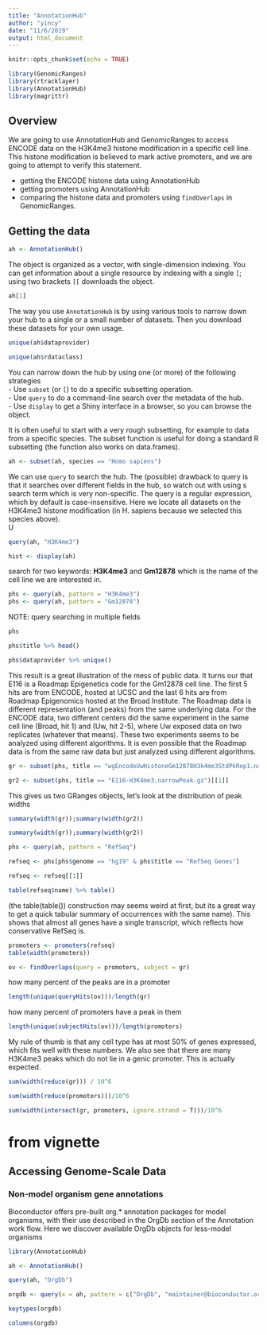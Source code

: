 ```yaml
---
title: "AnnotationHub"
author: "yincy"
date: "11/6/2019"
output: html_document
---
```


```r
knitr::opts_chunk$set(echo = TRUE)
```

```r
library(GenomicRanges)
library(rtracklayer)
library(AnnotationHub)
library(magrittr)
```

## Overview  
We are going to use AnnotationHub and GenomicRanges to access ENCODE data on the H3K4me3 histone modification in a specific cell line. This histone modification is believed to mark active promoters, and we are going to attempt to verify this statement.  

- getting the ENCODE histone data using AnnotationHub  
- getting promoters using AnnotationHub  
- comparing the histone data and promoters using `findOverlaps` in GenomicRanges.  

## Getting the data  
```r
ah <- AnnotationHub()
```

The object is organized as a vector, with single-dimension indexing. You can get information about a single resource by indexing with a single `[`; using two brackets `[[` downloads the object.  
```r
ah[1]
```

The way you use `AnnotationHub` is by using various tools to narrow down your hub to a single or a small number of datasets. Then you download these datasets for your own usage.  
```r
unique(ah$dataprovider)
```

```r
unique(ah$rdataclass)
```

You can narrow down the hub by using one (or more) of the following strategies  
- Use `subset` (or `[`) to do a specific subsetting operation.  
- Use `query` to do a command-line search over the metadata of the hub.  
- Use `display` to get a Shiny interface in a browser, so you can browse the object.  

It is often useful to start with a very rough subsetting, for example to data from a specific species. The subset function is useful for doing a standard R subsetting (the function also works on data.frames).  

```r
ah <- subset(ah, species == "Homo sapiens")
```

We can use `query` to search the hub. The (possible) drawback to query is that it searches over different fields in the hub, so watch out with using s search term which is very non-specific. The query is a regular expression, which by default is case-insensitive. Here we locate all datasets on the H3K4me3 histone modification (in H. sapiens because we selected this species above).  
U
```r
query(ah, "H3K4me3")
```

```r
hist <- display(ah)
```


search for two keywords: **H3K4me3** and **Gm12878** which is the name of the cell line we are interested in.  
```r
phs <- query(ah, pattern = "H3K4me3")
phs <- query(ah, pattern = "Gm12878")
```
NOTE: query searching in multiple fields  

```r
phs
```

```r
phs$title %>% head()
```


```r
phs$dataprovider %>% unique()
```


This result is a great illustration of the mess of public data. It turns our that E116 is a Roadmap Epigenetics code for the Gm12878 cell line. The first 5 hits are from ENCODE, hosted at UCSC and the last 6 hits are from Roadmap Epigenomics hosted at the Broad Institute. The Roadmap data is different representation (and peaks) from the same underlying data. For the ENCODE data, two different centers did the same experiment in the same cell line (Broad, hit 1) and (Uw, hit 2-5), where Uw exposed data on two replicates (whatever that means). These two experiments seems to be analyzed using different algorithms. It is even possible that the Roadmap data is from the same raw data but just analyzed using different algorithms.  

```r
gr <- subset(phs, title == "wgEncodeUwHistoneGm12878H3k4me3StdPkRep1.narrowPeak.gz")[[1]]
```

```r
gr2 <- subset(phs, title == "E116-H3K4me3.narrowPeak.gz")[[1]]
```


This gives us two GRanges objects, let's look at the distribution of peak widths  
```r
summary(width(gr));summary(width(gr2))
```


```r
summary(width(gr));summary(width(gr2))
```


```r
phs <- query(ah, pattern = "RefSeq")
```

```r
refseq <- phs[phs$genome == "hg19" & phs$title == "RefSeq Genes"]
```

```r
refseq <- refseq[[1]]
```

```r
table(refseq$name) %>% table()
```

(the table(table()) construction may seems weird at first, but its a great way to get a quick tabular summary of occurrences with the same name). This shows that almost all genes have a single transcript, which reflects how conservative RefSeq is.  


```r
promoters <- promoters(refseq)
table(width(promoters))
```

```r
ov <- findOverlaps(query = promoters, subject = gr)
```

how many percent of the peaks are in a promoter  
```r
length(unique(queryHits(ov)))/length(gr)
```

how many percent of promoters have a peak in them  
```r
length(unique(subjectHits(ov)))/length(promoters)
```

My rule of thumb is that any cell type has at most 50% of genes expressed, which fits well with these numbers. We also see that there are many H3K4me3 peaks which do not lie in a genic promoter. This is actually expected.  

```r
sum(width(reduce(gr))) / 10^6
```

```r
sum(width(reduce(promoters)))/10^6
```

```r
sum(width(intersect(gr, promoters, ignore.strand = T)))/10^6
```


# from vignette  
## Accessing Genome-Scale Data  
### Non-model organism gene annotations  
Bioconductor offers pre-built org.* annotation packages for model organisms, with their use described in the OrgDb section of the Annotation work flow. Here we discover available OrgDb objects for less-model organisms  

```r
library(AnnotationHub)
```

```r
ah <- AnnotationHub()
```

```r
query(ah, "OrgDb")
```

```r
orgdb <- query(x = ah, pattern = c("OrgDb", "maintainer@bioconductor.org"))[[1]]
```

```r
keytypes(orgdb)
```

```r
columns(orgdb)
```












